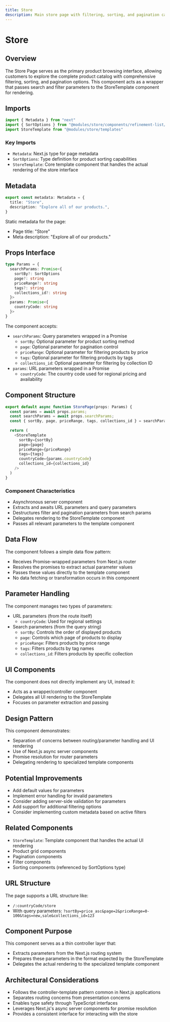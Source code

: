 ```yaml
---
title: Store
description: Main store page with filtering, sorting, and pagination capabilities
---
```


# Store 

## Overview

The Store Page serves as the primary product browsing interface, allowing customers to explore the complete product catalog with comprehensive filtering, sorting, and pagination options. This component acts as a wrapper that passes search and filter parameters to the StoreTemplate component for rendering.

## Imports

```typescript copy
import { Metadata } from "next"
import { SortOptions } from "@modules/store/components/refinement-list/sort-products"
import StoreTemplate from "@modules/store/templates"
```

### Key Imports
- `Metadata`: Next.js type for page metadata
- `SortOptions`: Type definition for product sorting capabilities
- `StoreTemplate`: Core template component that handles the actual rendering of the store interface

## Metadata

```typescript copy
export const metadata: Metadata = {
  title: "Store",
  description: "Explore all of our products.",
}
```

Static metadata for the page:
- Page title: "Store"
- Meta description: "Explore all of our products."

## Props Interface

```typescript copy
type Params = {
  searchParams: Promise<{
    sortBy?: SortOptions
    page?: string
    priceRange?: string
    tags?: string
    collections_id?: string
  }>
  params: Promise<{
    countryCode: string
  }>
}
```

The component accepts:
- `searchParams`: Query parameters wrapped in a Promise
  - `sortBy`: Optional parameter for product sorting method
  - `page`: Optional parameter for pagination control
  - `priceRange`: Optional parameter for filtering products by price
  - `tags`: Optional parameter for filtering products by tags
  - `collections_id`: Optional parameter for filtering by collection ID
- `params`: URL parameters wrapped in a Promise
  - `countryCode`: The country code used for regional pricing and availability

## Component Structure

```typescript copy
export default async function StorePage(props: Params) {
  const params = await props.params;
  const searchParams = await props.searchParams;
  const { sortBy, page, priceRange, tags, collections_id } = searchParams
  
  return (
    <StoreTemplate
      sortBy={sortBy}
      page={page}
      priceRange={priceRange}
      tags={tags}
      countryCode={params.countryCode}
      collections_id={collections_id}
    />
  )
}
```

### Component Characteristics
- Asynchronous server component
- Extracts and awaits URL parameters and query parameters
- Destructures filter and pagination parameters from search params
- Delegates rendering to the StoreTemplate component
- Passes all relevant parameters to the template component

## Data Flow

The component follows a simple data flow pattern:
- Receives Promise-wrapped parameters from Next.js router
- Resolves the promises to extract actual parameter values
- Passes these values directly to the template component
- No data fetching or transformation occurs in this component

## Parameter Handling

The component manages two types of parameters:
- URL parameters (from the route itself)
  - `countryCode`: Used for regional settings
- Search parameters (from the query string)
  - `sortBy`: Controls the order of displayed products
  - `page`: Controls which page of products to display
  - `priceRange`: Filters products by price range
  - `tags`: Filters products by tag names
  - `collections_id`: Filters products by specific collection

## UI Components

The component does not directly implement any UI, instead it:
- Acts as a wrapper/controller component
- Delegates all UI rendering to the StoreTemplate
- Focuses on parameter extraction and passing

## Design Pattern

This component demonstrates:
- Separation of concerns between routing/parameter handling and UI rendering
- Use of Next.js async server components
- Promise resolution for router parameters
- Delegating rendering to specialized template components

## Potential Improvements
- Add default values for parameters
- Implement error handling for invalid parameters
- Consider adding server-side validation for parameters
- Add support for additional filtering options
- Consider implementing custom metadata based on active filters

## Related Components
- `StoreTemplate`: Template component that handles the actual UI rendering
- Product grid components
- Pagination components
- Filter components
- Sorting components (referenced by SortOptions type)

## URL Structure
The page supports a URL structure like:
- `/:countryCode/store`
- With query parameters: `?sortBy=price_asc&page=2&priceRange=0-100&tags=new,sale&collections_id=123`

## Component Purpose
This component serves as a thin controller layer that:
- Extracts parameters from the Next.js routing system
- Prepares these parameters in the format expected by the StoreTemplate
- Delegates the actual rendering to the specialized template component

## Architectural Considerations
- Follows the controller-template pattern common in Next.js applications
- Separates routing concerns from presentation concerns
- Enables type safety through TypeScript interfaces
- Leverages Next.js's async server components for promise resolution
- Provides a consistent interface for interacting with the store